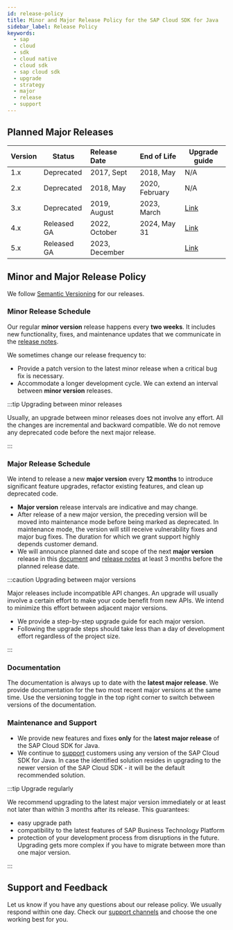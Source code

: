 ```yaml
---
id: release-policy
title: Minor and Major Release Policy for the SAP Cloud SDK for Java
sidebar_label: Release Policy
keywords:
  - sap
  - cloud
  - sdk
  - cloud native
  - cloud sdk
  - sap cloud sdk
  - upgrade
  - strategy
  - major
  - release
  - support
---
```



## Planned Major Releases

| Version | Status      | Release Date   | End of Life    | Upgrade guide                                                        |
| :------ | ----------- | :------------- | :------------- | -------------------------------------------------------------------- |
| 1.x     | Deprecated  | 2017, Sept     | 2018, May      | N/A                                                                  |
| 2.x     | Deprecated  | 2018, May      | 2020, February | N/A                                                                  |
| 3.x     | Deprecated  | 2019, August   | 2023, March    | [Link](https://developers.sap.com/tutorials/s4sdk-migration-v3.html) |
| 4.x     | Released GA | 2022, October  | 2024, May 31   | [Link](/docs/java/v4/guides/4.0-upgrade)                             |
| 5.x     | Released GA | 2023, December |                | [Link](/docs/java/guides/5.0-upgrade-steps)                          |

## Minor and Major Release Policy

We follow [Semantic Versioning](https://semver.org/) for our releases.

### Minor Release Schedule

Our regular **minor version** release happens every **two weeks**.
It includes new functionality, fixes, and maintenance updates that we communicate in the [release notes](./release-notes.mdx).

We sometimes change our release frequency to:

- Provide a patch version to the latest minor release when a critical bug fix is necessary.
- Accommodate a longer development cycle.
  We can extend an interval between **minor version** releases.

:::tip Upgrading between minor releases

Usually, an upgrade between minor releases does not involve any effort.
All the changes are incremental and backward compatible.
We do not remove any deprecated code before the next major release.

:::

### Major Release Schedule

We intend to release a new **major version** every **12 months** to introduce significant feature upgrades, refactor existing features, and clean up deprecated code.

- **Major version** release intervals are indicative and may change.
- After release of a new major version, the preceding version will be moved into maintenance mode before being marked as deprecated.
  In maintenance mode, the version will still receive vulnerability fixes and major bug fixes.
  The duration for which we grant support highly depends customer demand.
- We will announce planned date and scope of the next **major version** release in this [document](#planned-major-release-schedule) and [release notes](./release-notes.mdx) at least 3 months before the planned release date.

:::caution Upgrading between major versions

Major releases include incompatible API changes.
An upgrade will usually involve a certain effort to make your code benefit from new APIs.
We intend to minimize this effort between adjacent major versions.

- We provide a step-by-step upgrade guide for each major version.
- Following the upgrade steps should take less than a day of development effort regardless of the project size.

:::

### Documentation

The documentation is always up to date with the **latest major release**.
We provide documentation for the two most recent major versions at the same time.
Use the versioning toggle in the top right corner to switch between versions of the documentation.

### Maintenance and Support

- We provide new features and fixes **only** for the **latest major release** of the SAP Cloud SDK for Java.
- We continue to [support](/docs/overview/get-support) customers using any version of the SAP Cloud SDK for Java.
  In case the identified solution resides in upgrading to the newer version of the SAP Cloud SDK - it will be the default recommended solution.

:::tip Upgrade regularly

We recommend upgrading to the latest major version immediately or at least not later than within 3 months after its release.
This guarantees:

- easy upgrade path
- compatibility to the latest features of SAP Business Technology Platform
- protection of your development process from disruptions in the future.
  Upgrading gets more complex if you have to migrate between more than one major version.

:::

## Support and Feedback

Let us know if you have any questions about our release policy.
We usually respond within one day.
Check our [support channels](/docs/overview/get-support) and choose the one working best for you.
